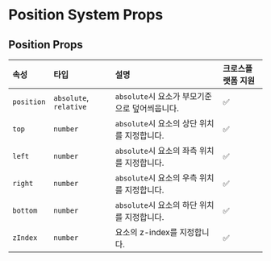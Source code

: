 # Position System Props

## Position Props

| 속성       | 타입                   | 설명                                           | 크로스플랫폼 지원 |
| :--------- | :--------------------- | :--------------------------------------------- | :---------------- |
| `position` | `absolute`, `relative` | `absolute`시 요소가 부모기준으로 덮어씌웁니다. | ✅                |
| `top`      | `number`               | `absolute`시 요소의 상단 위치를 지정합니다.    | ✅                |
| `left`     | `number`               | `absolute`시 요소의 좌측 위치를 지정합니다.    | ✅                |
| `right`    | `number`               | `absolute`시 요소의 우측 위치를 지정합니다.    | ✅                |
| `bottom`   | `number`               | `absolute`시 요소의 하단 위치를 지정합니다.    | ✅                |
| `zIndex`   | `number`               | 요소의 z-index를 지정합니다.                   | ✅                |
